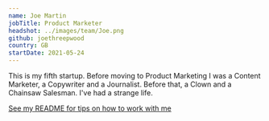 ```yaml
---
name: Joe Martin
jobTitle: Product Marketer
headshot: ../images/team/Joe.png
github: joethreepwood
country: GB
startDate: 2021-05-24
---
```


This is my fifth startup. Before moving to Product Marketing I was a Content Marketer, a Copywriter and a Journalist. Before that, a Clown and a Chainsaw Salesman. I've had a strange life.

[See my README for tips on how to work with me](/handbook/company/team/joe-martin)
